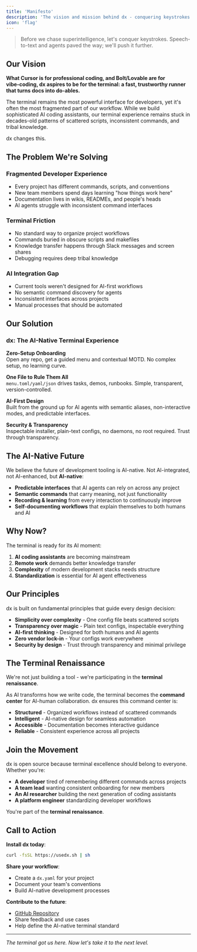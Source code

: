 ```yaml
---
title: 'Manifesto'
description: 'The vision and mission behind dx - conquering keystrokes before superintelligence'
icon: 'flag'
---
```


> Before we chase superintelligence, let's conquer keystrokes. Speech-to-text and agents paved the way; we'll push it further.

## Our Vision

**What Cursor is for professional coding, and Bolt/Lovable are for vibe‑coding, dx aspires to be for the terminal: a fast, trustworthy runner that turns docs into do‑ables.**

The terminal remains the most powerful interface for developers, yet it's often the most fragmented part of our workflow. While we build sophisticated AI coding assistants, our terminal experience remains stuck in decades-old patterns of scattered scripts, inconsistent commands, and tribal knowledge.

dx changes this.

## The Problem We're Solving

### Fragmented Developer Experience
- Every project has different commands, scripts, and conventions
- New team members spend days learning "how things work here"
- Documentation lives in wikis, READMEs, and people's heads
- AI agents struggle with inconsistent command interfaces

### Terminal Friction  
- No standard way to organize project workflows
- Commands buried in obscure scripts and makefiles
- Knowledge transfer happens through Slack messages and screen shares
- Debugging requires deep tribal knowledge

### AI Integration Gap
- Current tools weren't designed for AI-first workflows
- No semantic command discovery for agents
- Inconsistent interfaces across projects
- Manual processes that should be automated

## Our Solution

### dx: The AI-Native Terminal Experience

**Zero-Setup Onboarding**  
Open any repo, get a guided menu and contextual MOTD. No complex setup, no learning curve.

**One File to Rule Them All**  
`menu.toml/yaml/json` drives tasks, demos, runbooks. Simple, transparent, version-controlled.

**AI-First Design**  
Built from the ground up for AI agents with semantic aliases, non-interactive modes, and predictable interfaces.

**Security & Transparency**  
Inspectable installer, plain-text configs, no daemons, no root required. Trust through transparency.

## The AI-Native Future

We believe the future of development tooling is AI-native. Not AI-integrated, not AI-enhanced, but **AI-native**:

- **Predictable interfaces** that AI agents can rely on across any project
- **Semantic commands** that carry meaning, not just functionality  
- **Recording & learning** from every interaction to continuously improve
- **Self-documenting workflows** that explain themselves to both humans and AI

## Why Now?

The terminal is ready for its AI moment:

1. **AI coding assistants** are becoming mainstream
2. **Remote work** demands better knowledge transfer
3. **Complexity** of modern development stacks needs structure  
4. **Standardization** is essential for AI agent effectiveness

## Our Principles

dx is built on fundamental principles that guide every design decision:

- **Simplicity over complexity** - One config file beats scattered scripts
- **Transparency over magic** - Plain text configs, inspectable everything
- **AI-first thinking** - Designed for both humans and AI agents
- **Zero vendor lock-in** - Your configs work everywhere
- **Security by design** - Trust through transparency and minimal privilege

## The Terminal Renaissance

We're not just building a tool - we're participating in the **terminal renaissance**. 

As AI transforms how we write code, the terminal becomes the **command center** for AI-human collaboration. dx ensures this command center is:

- **Structured** - Organized workflows instead of scattered commands
- **Intelligent** - AI-native design for seamless automation  
- **Accessible** - Documentation becomes interactive guidance
- **Reliable** - Consistent experience across all projects

## Join the Movement

dx is open source because terminal excellence should belong to everyone. Whether you're:

- **A developer** tired of remembering different commands across projects
- **A team lead** wanting consistent onboarding for new members  
- **An AI researcher** building the next generation of coding assistants
- **A platform engineer** standardizing developer workflows

You're part of the **terminal renaissance**.

## Call to Action

**Install dx today**:
```bash
curl -fsSL https://usedx.sh | sh
```

**Share your workflow**:
- Create a `dx.yaml` for your project
- Document your team's conventions
- Build AI-native development processes

**Contribute to the future**:
- [GitHub Repository](https://github.com/dx-cli/dx)
- Share feedback and use cases
- Help define the AI-native terminal standard

---

*The terminal got us here. Now let's take it to the next level.*
